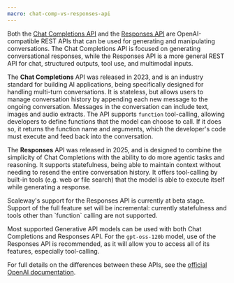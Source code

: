```yaml
---
macro: chat-comp-vs-responses-api
---
```


Both the [Chat Completions API](https://www.scaleway.com/en/developers/api/generative-apis/#path-chat-completions-create-a-chat-completion) and the [Responses API](https://www.scaleway.com/en/developers/api/generative-apis/#path-responses-beta-create-a-response) are OpenAI-compatible REST APIs that can be used for generating and manipulating conversations. The Chat Completions API is focused on generating conversational responses, while the Responses API is a more general REST API for chat, structured outputs, tool use, and multimodal inputs.

The **Chat Completions** API was released in 2023, and is an industry standard for building AI applications, being specifically designed for handling multi-turn conversations. It is stateless, but allows users to manage conversation history by appending each new message to the ongoing conversation. Messages in the conversation can include text, images and audio extracts. The API supports `function` tool-calling, allowing developers to define functions that the model can choose to call. If it does so, it returns the function name and arguments, which the developer's code must execute and feed back into the conversation.

The **Responses** API was released in 2025, and is designed to combine the simplicity of Chat Completions with the ability to do more agentic tasks and reasoning. It supports statefulness, being able to maintain context without needing to resend the entire conversation history. It offers tool-calling by built-in tools (e.g. web or file search) that the model is able to execute itself while generating a response.

<Message type="note">
Scaleway's support for the Responses API is currently at beta stage. Support of the full feature set will be incremental: currently statefulness and tools other than `function` calling are not supported.
</Message>

Most supported Generative API models can be used with both Chat Completions and Responses API. For the `gpt-oss-120b` model, use of the Responses API is recommended, as it will allow you to access all of its features, especially tool-calling.

For full details on the differences between these APIs, see the [official OpenAI documentation](https://platform.openai.com/docs/guides/migrate-to-responses).
